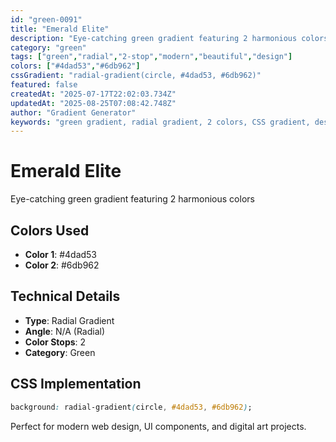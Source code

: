 ```yaml
---
id: "green-0091"
title: "Emerald Elite"
description: "Eye-catching green gradient featuring 2 harmonious colors"
category: "green"
tags: ["green","radial","2-stop","modern","beautiful","design"]
colors: ["#4dad53","#6db962"]
cssGradient: "radial-gradient(circle, #4dad53, #6db962)"
featured: false
createdAt: "2025-07-17T22:02:03.734Z"
updatedAt: "2025-08-25T07:08:42.748Z"
author: "Gradient Generator"
keywords: "green gradient, radial gradient, 2 colors, CSS gradient, design, #4dad53, #6db962"
---
```


# Emerald Elite

Eye-catching green gradient featuring 2 harmonious colors

## Colors Used
- **Color 1**: #4dad53
- **Color 2**: #6db962

## Technical Details
- **Type**: Radial Gradient
- **Angle**: N/A (Radial)
- **Color Stops**: 2
- **Category**: Green

## CSS Implementation
```css
background: radial-gradient(circle, #4dad53, #6db962);
```

Perfect for modern web design, UI components, and digital art projects.
